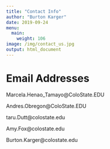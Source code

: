 ```yaml
---
title: "Contact Info"
author: "Burton Karger"
date: 2019-09-24
menu:
  main:
    weight: 106
image: /img/contact_us.jpg
output: html_document
---
```

# Email Addresses  
  
Marcela.Henao_Tamayo@ColoState.EDU
  
Andres.Obregon@ColoState.EDU  
  
taru.Dutt@colostate.edu  
  
Amy.Fox@colostate.edu  
  
Burton.Karger@colostate.edu